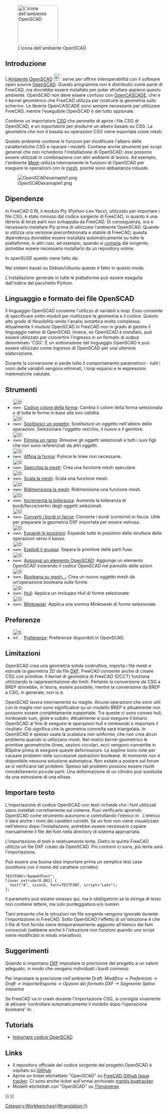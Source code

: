 <languages/>

{{Docnav/it
|[[Mesh_Workbench/it|Ambiente Mesh]]
|[[Part_Workbench/it|Ambiente Part]]
|IconL=Workbench_Mesh.svg
|IconR=Workbench_Part.svg
}}

[[Image:Workbench_OpenSCAD.svg|thumb|128px|L'icona dell'ambiente OpenSCAD]]

{{TOCright}}

<span id="Introduction"></span>
== Introduzione ==

L'[[OpenSCAD_Workbench/it|Ambiente OpenSCAD]] [[Image:Workbench_OpenSCAD.svg|24px]] serve per offrire interoperabilità con il software open source [http://www.openscad.org/ OpenSCAD]. Questo programma non è distribuito come parte di FreeCAD, ma dovrebbe essere installato per poter sfruttare appieno questo ambiente. OpenSCAD non deve essere confuso con [[OpenCASCADE/it|OpenCASCADE]], che è il kernel geometrico che FreeCAD utilizza per costruire la geometria sullo schermo. Le librerie OpenCASCADE sono sempre necessarie per utilizzare FreeCAD, mentre l'eseguibile OpenSCAD è del tutto opzionale.

Contiene un importatore [[OpenSCAD_CSG/it|CSG]] che permette di aprire i file CSG di OpenSCAD, e un esportatore per produrre un albero basato su CSG. La geometria che non è basata su operazioni CSG viene esportata come mesh.

Questo ambiente contiene le funzioni per modificare l'albero delle caratteristiche CSG e riparare i modelli. Contiene anche strumenti per scopi generali che non richiedono l'installazione di OpenSCAD; essi possono essere utilizzati in combinazione con altri ambienti di lavoro. Ad esempio, l'ambiente [[Mesh_Workbench/it|Mesh]] utilizza internamente le funzioni di OpenSCAD per eseguire le operazioni con le [[mesh/it|mesh]], poiché sono abbastanza robuste.

[[Image:OpenSCADexamaple1.png]]

<span id="Dependencies"></span>
== Dipendenze ==

In FreeCAD 0.19, il modulo Ply (Python-Lex-Yacc), utilizzato per importare i file CSG, è stato rimosso dal codice sorgente di FreeCAD, in quanto è una libreria di terze parti non sviluppata da FreeCAD. Di conseguenza, ora è necessario installare Ply prima di utilizzare l'ambiente OpenSCAD. Quando si utilizza una versione preconfezionata e stabile di FreeCAD, questa dipendenza dovrebbe essere installata automaticamente su tutte le piattaforme; in altri casi, ad esempio, quando si [[Compiling/it|compila]] dal sorgente, potrebbe essere necessario installarlo da un repository online.

In openSUSE questo viene fatto da:

{{Code|code=
sudo zypper install python3-ply
}}

Nei sistemi basati su Debian/Ubuntu questo è fatto in questo modo.

{{Code|code=
sudo apt install python3-ply
}}

L'installazione generale in tutte le piattaforme può essere eseguita dall'indice del pacchetto Python.

{{Code|code=
pip3 install --user ply
}}

<span id="OpenSCAD_language_and_file_format"></span>
== Linguaggio e formato dei file OpenSCAD ==

Il linguaggio OpenSCAD consente l'utilizzo di variabili e loop. Esso consente di specificare sotto-moduli per riutilizzare la geometria e il codice. Questo alto grado di flessibilità rende l'analisi sintattica molto complessa. Attualmente il modulo OpenSCAD in FreeCAD non in grado di gestire il linguaggio nativo di OpenSCAD. 
Invece, se OpenSCAD è installato, può essere utilizzato per convertire l'ingresso in un formato di output denominato 'CSG'. È un sottoinsieme del linguaggio OpenSCAD e può essere utilizzato come ingresso di OpenSCAD per una ulteriore elaborazione.

Durante la conversione si perde tutto il comportamento parametrico - tutti i nomi delle variabili vengono eliminati, i loop espansi e le espressioni matematiche valutate.

<span id="Tools"></span>
==Strumenti==

* [[Image:OpenSCAD_ColorCodeShape.svg|32px]] [[OpenSCAD_ColorCodeShape/it|Codice colore della forma]]: Cambia il colore della forma selezionata o di tutte le forme in base alla loro validità.
* [[Image:OpenSCAD_ReplaceObject.svg|32px]] [[OpenSCAD_ReplaceObject/it|Sostituisci un oggetto]]: Sostituisce un oggetto nell'albero delle operazioni. Selezionare l'oggetto vecchio, il nuovo e il genitore.
* [[Image:OpenSCAD_RemoveSubtree.svg|32px]] [[OpenSCAD_RemoveSubtree/it|Elimina un ramo]]: Rimuove gli oggetti selezionati e tutti i suoi figli che non sono referenziati da altri oggetti.
* [[Image:OpenSCAD_RefineShapeFeature.svg|32px]] [[OpenSCAD_RefineShapeFeature/it|Affina la forma]]: Pulisce le linee non necessarie.
* [[Image:OpenSCAD_MirrorMeshFeature.svg|32px]] [[OpenSCAD_MirrorMeshFeature/it|Specchia la mesh]]: Crea una funzione mesh speculare.
* [[Image:OpenSCAD_ScaleMeshFeature.svg|32px]] [[OpenSCAD_ScaleMeshFeature/it|Scala la mesh]]: Scala una funzione mesh.
* [[Image:OpenSCAD_ResizeMeshFeature.svg|32px]] [[OpenSCAD_ResizeMeshFeature/it|Ridimensiona la mesh]]: Ridimensiona una funzione mesh.
* [[Image:OpenSCAD_IncreaseToleranceFeature.svg|32px]] [[OpenSCAD_IncreaseToleranceFeature/it|Incrementa la tolleranza]]: Aumenta la tolleranza di bordi/facce/vertici degli oggetti selezionati.
* [[Image:OpenSCAD_Edgestofaces.svg|32px]] [[OpenSCAD_Edgestofaces/it|Converti i bordi in facce]]: Converte i bordi (contorni) in facce. Utile per preparare la geometria DXF importata per essere estrusa.
* [[Image:OpenSCAD_ExpandPlacements.svg|32px]] [[OpenSCAD_ExpandPlacements/it|Espandi le posizioni]]: Espande tutte le posizioni della struttura delle operazioni verso il basso.
* [[Image:OpenSCAD_ExplodeGroup.svg|32px]] [[OpenSCAD_ExplodeGroup/it|Esplodi il gruppo]]: Separa le primitive delle parti fuse.
* [[Image:OpenSCAD_AddOpenSCADElement.svg|32px]] [[OpenSCAD_AddOpenSCADElement/it|Aggiungi un elemento OpenSCAD]]: Aggiunge un elemento OpenSCAD inserendo il codice OpenSCAD nel pannello delle azioni.
* [[Image:OpenSCAD_MeshBoolean.svg|32px]] [[OpenSCAD_MeshBoolean/it|Booleana su mesh...]]: Crea un nuovo oggetto mesh da un'operazione booleana sulle forme.
* [[Image:OpenSCAD_Hull.svg|32px]] [[OpenSCAD_Hull/it|Hull]]: Applica un inviluppo Hull di forme selezionate.
* [[Image:OpenSCAD_Minkowski.svg|32px]] [[OpenSCAD_Minkowski/it|Minkowski]]: Applica una somma Minkowski di forme selezionate.

<span id="Preferences"></span>
== Preferenze ==

* [[Image:Std_DlgParameter.svg|32px]] [[OpenSCAD_Preferences/it|Preferenze]]: Preferenze disponibili in OpenSCAD.

<span id="Limitations"></span>
== Limitazioni ==

OpenSCAD crea una geometria solida costruttiva, importa i file mesh e estrude la geometria 2D da file [[DXF/it|DXF]]. FreeCAD consente anche di creare CSG con primitive. Il kernel di geometria di FreeCAD (OCCT) funziona utilizzando la rappresentazione dei limiti. Pertanto la conversione da CSG a BREP dovrebbe, in teoria, essere possibile, mentre la conversione da BREP a CSG, in generale, non lo è.

OpenSCAD lavora internamente su maglie. Alcune operazioni che sono utili con le maglie non sono significative su un modello BREP e attualmente non possono essere completamente supportate. Tra queste ci sono convex hull, minkowski sum, glide e subdiv. Attualmente si può eseguire il binario OpenSCAD al fine di eseguire le operazioni hull e minkwoski e importare il risultato. Ciò significa che la geometria coinvolta sarà triangolata. In OpenSCAD è spesso usata la scalatura non uniforme, che non crea alcun problema quando si utilizzano mesh. Nel nostro kernel geometrico le primitive geometriche (linee, sezioni circolari, ecc) vengono convertite in BSpline prima di eseguire queste deformazioni. Le bspline sono note per causare problemi nelle successive operazioni booleane. Al momento non è disponibile nessuna soluzione automatica. Non esitate a postare sul forum se si verificano tali problemi. Spesso tali problemi possono essere risolti rimodellamento piccole parti. Una deformazione di un cilindro può sostituita da una estrusione di una ellisse.

<span id="Importing_text"></span>
== Importare testo ==

L'importazione di codice OpenSCAD con testi richiede che i font utilizzati siano installati correttamente sul sistema. Puoi verificarlo aprendo OpenSCAD come strumento autonomo e controllando l'elenco in {{MenuCommand|Aiuto → Font List}}. L'elenco ti darà anche i nomi dei caratteri corretti. Se un font non viene visualizzato nell'elenco dopo l'installazione, potrebbe essere necessario copiare manualmente il file del font nella directory di sistema appropriata.

L'importazione di testi è relativamente lenta. Dietro le quinte FreeCAD utilizza un file DXF creato da OpenSCAD. Più contorni ci sono, più lenta sarà l'importazione.

Può essere una buona idea importare prima un semplice test case (sostituire {{Incode|NameOfFont}} con il nome del carattere corretto):

<pre>
TESTFONT="NameOfFont";
linear_extrude(0.001) {
  text("A", size=5, font=TESTFONT, script="Latn");
};
</pre>

Il parametro {{Incode|<nowiki>script="Latn"</nowiki>}} può essere omesso qui, ma è obbligatorio se la stringa di testo non contiene lettere, ma solo punteggiatura e/o numeri.

Tieni presente che le istruzioni {{Incode|<nowiki>use <FONT>;</nowiki>}} nei file sorgente vengono ignorate durante l'importazione in FreeCAD. Sotto OpenSCAD l'effetto di un'istruzione {{Incode|use}} è che il file di font fornito viene temporaneamente aggiunto all'elenco dei font conosciuti (sebbene anche lì l'istruzione non funzioni quando uno script viene modificato in modo interattivo).

<span id="Hints"></span>
== Suggerimenti ==

Quando si importano [[DXF/it|DXF]] impostare la precisione del progetto a un valore adeguato, in modo che vengano individuati i bordi connessi.

Per impostare la precisione nell'ambiente Draft: ''Modifica → Preferenze → Draft → Importa/Esporta → Opzioni del formato DXF → Segmento Spline massimo''

Se FreeCAD va in crash durante l'importazione CSG, si consiglia vivamente di attivare 'controllare automaticamente il modello dopo l'operazione booleana' in: {{MenuCommand|Modifica → Preferenze → Part Design → Impostazione del modello}}.

== Tutorials ==

* [[Import_OpenSCAD_code/it|Importare codice OpenSCAD]]

== Links ==

* Il repository ufficiale del codice sorgente del progetto OpenSCAD è ospitato su [https://github.com/openscad/openscad GitHub]
* Aprire un ticket etichettato "OpenSCAD" su [https://github.com/FreeCAD/FreeCAD/labels/WB%20OpenSCAD FreeCAD Github Issue tracker]. Ci sono anche ticket sull'ormai archiviato [https://freecadweb.org/tracker/search.php?tag_string=OpenSCAD mantis bugtracker].
* Modelli etichettati con "OpenSCAD" su [http://www.thingiverse.com/tag:openscad Thingiverse]


{{Docnav/it
|[[Mesh_Workbench/it|Ambiente Mesh]]
|[[Part_Workbench/it|Ambiente Part]]
|IconL=Workbench_Mesh.svg
|IconR=Workbench_Part.svg
}}

{{OpenSCAD Tools navi{{#translation:}}}}
{{Userdocnavi{{#translation:}}}}
[[Category:Workbenches{{#translation:}}]]
